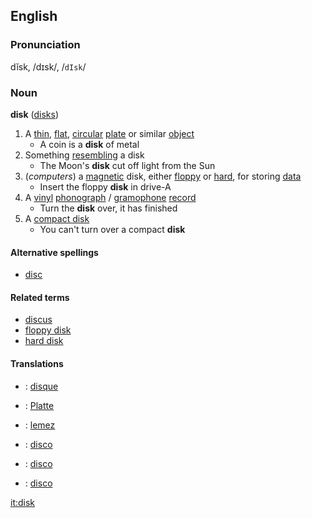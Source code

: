 ==English==
===Pronunciation===
dĭsk, /dɪsk/, /<tt>dIsk</tt>/

===Noun===
'''disk''' ([[disks]])
#A [[thin]], [[flat]], [[circular]] [[plate]] or similar [[object]]
#* A coin is a '''disk''' of metal
#Something [[resembling]] a disk
#* The Moon's '''disk''' cut off light from the Sun
#(''computers'') a [[magnetic]] disk, either [[floppy]] or [[hard]], for storing [[data]]
#* Insert the floppy '''disk''' in drive-A
#A [[vinyl]] [[phonograph]] / [[gramophone]] [[record]]
#* Turn the '''disk''' over, it has finished
#A [[compact disk]]
#* You can't turn over a compact '''disk'''

====Alternative spellings====
*[[disc]]

====Related terms====
*[[discus]]
*[[floppy disk]]
*[[hard disk]]

====Translations====
*{{fr}}: [[disque]]
*{{de}}: [[Platte]]
*{{hu}}: [[lemez]]
*{{it}}: [[disco]]
*{{pt}}: [[disco]]
*{{es}}: [[disco]]

[[it:disk]]